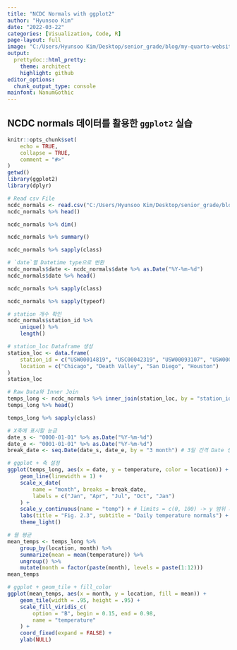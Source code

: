 ```yaml
---
title: "NCDC Normals with ggplot2"
author: "Hyunsoo Kim"
date: "2022-03-22"
categories: [Visualization, Code, R]
page-layout: full
image: "C:/Users/Hyunsoo Kim/Desktop/senior_grade/blog/my-quarto-website/Data_Visualization/image/NCDC_normals.png"
output:
  prettydoc::html_pretty:
    theme: architect
    highlight: github
editor_options: 
  chunk_output_type: console
mainfont: NanumGothic
---
```


## NCDC normals 데이터를 활용한 `ggplot2` 실습

```r
knitr::opts_chunk$set(
    echo = TRUE,
    collapse = TRUE,
    comment = "#>"
)
getwd()
library(ggplot2)
library(dplyr)
```

```r
# Read csv File
ncdc_normals <- read.csv("C:/Users/Hyunsoo Kim/Desktop/senior_grade/blog/my-quarto-website/Data_Visualization/data/ncdc_normals.csv")
ncdc_normals %>% head()

ncdc_normals %>% dim()

ncdc_normals %>% summary()

ncdc_normals %>% sapply(class)
```

```r
# `date`열 Datetime type으로 변환
ncdc_normals$date <- ncdc_normals$date %>% as.Date("%Y-%m-%d")
ncdc_normals$date %>% head()

ncdc_normals %>% sapply(class)

ncdc_normals %>% sapply(typeof)
```

```r
# station 개수 확인
ncdc_normals$station_id %>%
    unique() %>%
    length()

# station_loc Dataframe 생성
station_loc <- data.frame(
    station_id = c("USW00014819", "USC00042319", "USW00093107", "USW00012918"),
    location = c("Chicago", "Death Valley", "San Diego", "Houston")
)
station_loc

# Raw Data와 Inner Join
temps_long <- ncdc_normals %>% inner_join(station_loc, by = "station_id")
temps_long %>% head()

temps_long %>% sapply(class)
```

```r
# X축에 표시할 눈금
date_s <- "0000-01-01" %>% as.Date("%Y-%m-%d")
date_e <- "0001-01-01" %>% as.Date("%Y-%m-%d")
break_date <- seq.Date(date_s, date_e, by = "3 month") # 3달 간격 Date 생성

# ggplot + 축 설정
ggplot(temps_long, aes(x = date, y = temperature, color = location)) +
    geom_line(linewidth = 1) +
    scale_x_date(
        name = "month", breaks = break_date,
        labels = c("Jan", "Apr", "Jul", "Oct", "Jan")
    ) +
    scale_y_continuous(name = "temp") + # limits = c(0, 100) -> y 범위 지정
    labs(title = "Fig. 2.3", subtitle = "Daily temperature normals") +
    theme_light()
```

```r
# 월 평균
mean_temps <- temps_long %>%
    group_by(location, month) %>%
    summarize(mean = mean(temperature)) %>%
    ungroup() %>%
    mutate(month = factor(paste(month), levels = paste(1:12)))
mean_temps

# ggplot + geom_tile + fill_color
ggplot(mean_temps, aes(x = month, y = location, fill = mean)) +
    geom_tile(width = .95, height = .95) +
    scale_fill_viridis_c(
        option = "B", begin = 0.15, end = 0.98,
        name = "temperature"
    ) +
    coord_fixed(expand = FALSE) +
    ylab(NULL)
```

